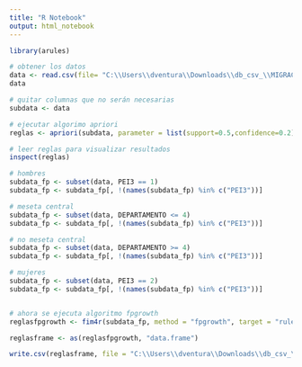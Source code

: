 ```yaml
---
title: "R Notebook"
output: html_notebook
---
```


```r
library(arules)
```

```r

# obtener los datos
data <- read.csv(file= "C:\\Users\\dventura\\Downloads\\db_csv_\\MIGRACION_BDP.csv")
data

```

```r
# quitar columnas que no serán necesarias
subdata <- data

# ejecutar algorimo apriori
reglas <- apriori(subdata, parameter = list(support=0.5,confidence=0.2))

```
```r
# leer reglas para visualizar resultados
inspect(reglas)

```

```r

# hombres
subdata_fp <- subset(data, PEI3 == 1)
subdata_fp <- subdata_fp[, !(names(subdata_fp) %in% c("PEI3"))]

# meseta central
subdata_fp <- subset(data, DEPARTAMENTO <= 4)
subdata_fp <- subdata_fp[, !(names(subdata_fp) %in% c("PEI3"))]

# no meseta central
subdata_fp <- subset(data, DEPARTAMENTO >= 4)
subdata_fp <- subdata_fp[, !(names(subdata_fp) %in% c("PEI3"))]

# mujeres
subdata_fp <- subset(data, PEI3 == 2)
subdata_fp <- subdata_fp[, !(names(subdata_fp) %in% c("PEI3"))]


# ahora se ejecuta algoritmo fpgrowth
reglasfpgrowth <- fim4r(subdata_fp, method = "fpgrowth", target = "rules", supp = .2, conf=.5)

reglasframe <- as(reglasfpgrowth, "data.frame")


```



```r
write.csv(reglasframe, file = "C:\\Users\\dventura\\Downloads\\db_csv_\\reglas-MIGRACION_BDP.csv")
```

